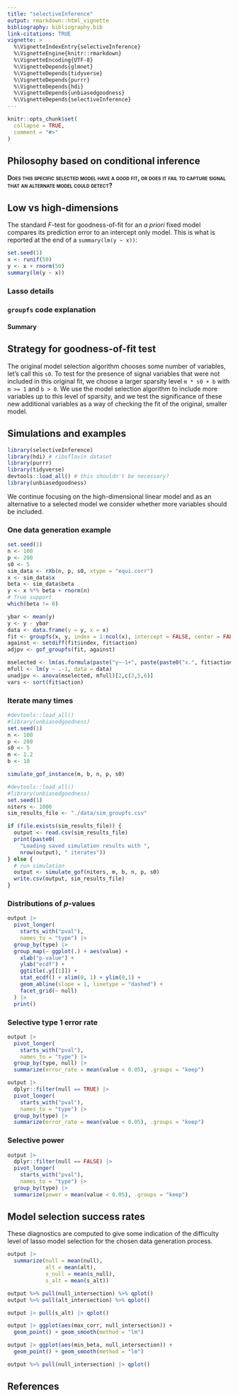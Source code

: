 ```yaml
---
title: "selectiveInference"
output: rmarkdown::html_vignette
bibliography: bibliography.bib
link-citations: TRUE
vignette: >
  %\VignetteIndexEntry{selectiveInference}
  %\VignetteEngine{knitr::rmarkdown}
  %\VignetteEncoding{UTF-8}
  %\VignetteDepends{glmnet}
  %\VignetteDepends{tidyverse}
  %\VignetteDepends{purrr}
  %\VignetteDepends{hdi}
  %\VignetteDepends{unbiasedgoodness}
  %\VignetteDepends{selectiveInference}
---
```


```r
knitr::opts_chunk$set(
  collapse = TRUE,
  comment = "#>"
)
```

## Philosophy based on conditional inference


[**Does this specific selected model have a good fit, or does it fail to capture signal that an alternate model could detect?**]{.smallcaps}


## Low vs high-dimensions

The standard $F$-test for goodness-of-fit for an *a priori* fixed model compares its prediction error to an intercept only model. This is what is reported at the end of a `summary(lm(y ~ x))`:

```r
set.seed(1)
x <- runif(50)
y <- x + rnorm(50)
summary(lm(y ~ x))
```


### Lasso details


### `groupfs` code explanation


#### Summary


## Strategy for goodness-of-fit test

The original model selection algorithm chooses some number of variables, let's call this `s0`. To test for the presence of signal variables that were not included in this original fit, we choose a larger sparsity level `m * s0 + b` with `m >= 1` and `b > 0`. We use the model selection algorithm to include more variables up to this level of sparsity, and we test the significance of these new additional variables as a way of checking the fit of the original, smaller model.

## Simulations and examples

```r
library(selectiveInference)
library(hdi) # riboflavin dataset
library(purrr)
library(tidyverse)
devtools::load_all() # this shouldn't be necessary?
library(unbiasedgoodness)
```

We continue focusing on the high-dimensional linear model and as an alternative to a selected model we consider whether more variables should be included. 

### One data generation example

```r
set.seed(1)
n <- 100
p <- 200
s0 <- 5
sim_data <- rXb(n, p, s0, xtype = "equi.corr")
x <- sim_data$x
beta <- sim_data$beta
y <- x %*% beta + rnorm(n)
# True support
which(beta != 0)
```


```r
ybar <- mean(y)
y <- y - ybar
data <- data.frame(y = y, x = x)
fit <- groupfs(x, y, index = 1:ncol(x), intercept = FALSE, center = FALSE, normalize = FALSE, aicstop = 1, k = log(ncol(x)))
against <- setdiff(fit$index, fit$action)
adjpv <- gof_groupfs(fit, against)
```


```r
mselected <- lm(as.formula(paste("y~-1+", paste(paste0("x.", fit$action), collapse="+"))), data = data)
mfull <- lm(y ~ .-1, data = data)
unadjpv <- anova(mselected, mfull)[2,c(3,5,6)]
vars <- sort(fit$action)
```

### Iterate many times

```r
#devtools::load_all() 
#library(unbiasedgoodness)
set.seed(1)
n <- 100
p <- 200
s0 <- 5
m <- 1.2
b <- 10

simulate_gof_instance(m, b, n, p, s0)
```

```r
#devtools::load_all() 
#library(unbiasedgoodness)
set.seed(1)
niters <- 1000
sim_results_file <- "./data/sim_groupfs.csv"

if (file.exists(sim_results_file)) {
  output <- read.csv(sim_results_file)
  print(paste0(
    "Loading saved simulation results with ",
    nrow(output), " iterates"))
} else {
  # run simulation
  output <- simulate_gof(niters, m, b, n, p, s0)
  write.csv(output, sim_results_file)
}
```

### Distributions of $p$-values

```r
output |>
  pivot_longer(
    starts_with("pval"),
    names_to = "type") |>
  group_by(type) |>
  group_map(~ ggplot(.) + aes(value) + 
    xlab("p-value") + 
    ylab("ecdf") +
    ggtitle(.y[[1]]) +
    stat_ecdf() + xlim(0, 1) + ylim(0,1) +
    geom_abline(slope = 1, linetype = "dashed") +
    facet_grid(~ null)
  ) |>
  print()
```

### Selective type 1 error rate

```r
output |>
  pivot_longer(
    starts_with("pval"),
    names_to = "type") |>
  group_by(type, null) |>
  summarize(error_rate = mean(value < 0.05), .groups = "keep")
```

```r
output |>
  dplyr::filter(null == TRUE) |>
  pivot_longer(
    starts_with("pval"),
    names_to = "type") |>
  group_by(type) |>
  summarize(error_rate = mean(value < 0.05), .groups = "keep")
```


### Selective power

```r
output |>
  dplyr::filter(null == FALSE) |>
  pivot_longer(
    starts_with("pval"),
    names_to = "type") |>
  group_by(type) |>
  summarize(power = mean(value < 0.05), .groups = "keep")
```

## Model selection success rates

These diagnostics are computed to give some indication of the difficulty level of lasso model selection for the chosen data generation process.

```r
output |> 
  summarize(null = mean(null),
            alt = mean(alt),
            s_null = mean(s_null),
            s_alt = mean(s_alt))
```

```r
output %>% pull(null_intersection) %>% qplot()
output %>% pull(alt_intersection) %>% qplot()
```

```r
output |> pull(s_alt) |> qplot()
```

```r
output |> ggplot(aes(max_corr, null_intersection)) + 
  geom_point() + geom_smooth(method = "lm")
```

```r
output |> ggplot(aes(min_beta, null_intersection)) + 
  geom_point() + geom_smooth(method = "lm")
```

```r
output %>% pull(null_intersection) |> qplot()
```



## References
